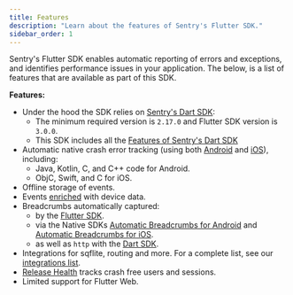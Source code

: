 ```yaml
---
title: Features
description: "Learn about the features of Sentry's Flutter SDK."
sidebar_order: 1
---
```


Sentry's Flutter SDK enables automatic reporting of errors and exceptions, and identifies performance issues in your application. The below, is a list of features that are available as part of this SDK.

**Features:**

- Under the hood the SDK relies on [Sentry's Dart SDK](/platforms/dart/):
    - The minimum required version is `2.17.0` and Flutter SDK version is `3.0.0`.
    - This SDK includes all the [Features of Sentry's Dart SDK](/platforms/dart/features/)
- Automatic native crash error tracking (using both [Android](/platforms/android/) and [iOS](/platforms/apple/)), including:
    - Java, Kotlin, C, and C++ code for Android.
    - ObjC, Swift, and C for iOS.
- Offline storage of events.
- Events [enriched](/platforms/flutter/enriching-events/context/) with device data.
- Breadcrumbs automatically captured:
    - by the [Flutter SDK](/platforms/flutter/enriching-events/breadcrumbs/#automatic-breadcrumbs).
    - via the Native SDKs [Automatic Breadcrumbs for Android](/platforms/android/enriching-events/breadcrumbs/#automatic-breadcrumbs) and [Automatic Breadcrumbs for iOS](/platforms/apple/usage/#sentryautobreadcrumbtrackingintegration).
    - as well as `http` with the [Dart SDK](/platforms/dart/).
- Integrations for sqflite, routing and more. For a complete list, see our [integrations list](/platforms/flutter/integrations/).
- [Release Health](/product/releases/health/) tracks crash free users and sessions.
- Limited support for Flutter Web.
